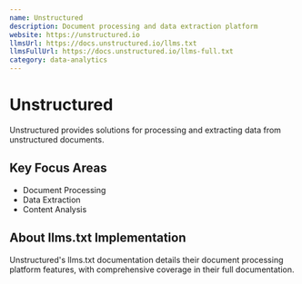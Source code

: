 ```yaml
---
name: Unstructured
description: Document processing and data extraction platform
website: https://unstructured.io
llmsUrl: https://docs.unstructured.io/llms.txt
llmsFullUrl: https://docs.unstructured.io/llms-full.txt
category: data-analytics
---
```


# Unstructured

Unstructured provides solutions for processing and extracting data from unstructured documents.

## Key Focus Areas

- Document Processing
- Data Extraction
- Content Analysis

## About llms.txt Implementation

Unstructured's llms.txt documentation details their document processing platform features, with comprehensive coverage in their full documentation.
